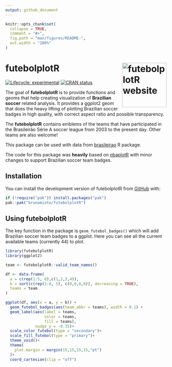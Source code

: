```yaml
---
output: github_document
---
```


<!-- README.md is generated from README.Rmd. Please edit that file -->

```r
knitr::opts_chunk$set(
  collapse = TRUE,
  comment = "#>",
  fig.path = "man/figures/README-",
  out.width = "100%"
)
```

# **futebolplotR** <a href="https://brunomioto.github.io/futebolplotR/"><img src="man/figures/logo.png" align="right" height="139" alt="futebolplotR website" /></a>


<!-- badges: start -->
[![Lifecycle: experimental](https://img.shields.io/badge/lifecycle-experimental-orange.svg)](https://lifecycle.r-lib.org/articles/stages.html#experimental)
[![CRAN status](https://www.r-pkg.org/badges/version/futebolplotR)](https://CRAN.R-project.org/package=futebolplotR)

<!-- badges: end -->

The goal of **futebolplotR** is to provide functions and geoms that help creating visualization of **Brazilian soccer** related analysis. It provides a ggplot2 geom that does the heavy lifting of plotting Brazilian soccer badges in high quality, with correct aspect ratio and possible transparency.

The **futebolplotR** contains emblems of the teams that have participated in the Brasileirão Série A soccer league from 2003 to the present day. Other teams are also welcome!

This package can be used with data from [brasileirao](https://github.com/williamorim/brasileirao) R package.

The code for this package was **heavily** based on [nbaplotR](https://mrcaseb.github.io/nbaplotR/) with minor changes to support Brazilian soccer team badges.

## Installation

You can install the development version of futebolplotR from [GitHub](https://github.com/brunomioto/futebolplotR/) with:

``` r
if (!require("pak")) install.packages("pak")
pak::pak("brunomioto/futebolplotR")
```

## Using futebolplotR

The key function in the package is `geom_futebol_badges()` which will add Brazilian soccer team badges to a ggplot. Here you can see all the current available teams (currently 44) to plot.

```r
library(futebolplotR)
library(ggplot2)

team <- futebolplotR::valid_team_names()

df <- data.frame(
  a = c(rep(1:5, 8),c(1,2,3,4)),
  b = sort(c(rep(1:8, 5), c(0,0,0,0)), decreasing = TRUE),
  teams = team
)

ggplot(df, aes(x = a, y = b)) +
  geom_futebol_badges(aes(team_abbr = teams), width = 0.1) +
  geom_label(aes(label = teams,
                 color = teams,
                 fill = teams),
             nudge_y = -0.35)+
  scale_color_futebol(type = "secondary")+
  scale_fill_futebol(type = "primary")+
  theme_void()+
  theme(
    plot.margin = margin(15,15,15,15,"pt")
  )+
  coord_cartesian(clip = "off")
```

